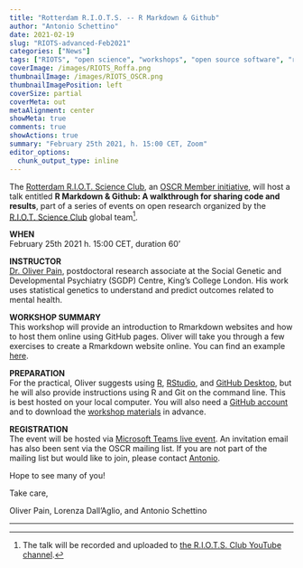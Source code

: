 ```yaml
---
title: "Rotterdam R.I.O.T.S. -- R Markdown & Github"
author: "Antonio Schettino"
date: 2021-02-19
slug: "RIOTS-advanced-Feb2021"
categories: ["News"]
tags: ["RIOTS", "open science", "workshops", "open source software", "reproducible analysis"]
coverImage: /images/RIOTS_Roffa.png
thumbnailImage: /images/RIOTS_OSCR.png
thumbnailImagePosition: left
coverSize: partial
coverMeta: out
metaAlignment: center
showMeta: true
comments: true
showActions: true
summary: "February 25th 2021, h. 15:00 CET, Zoom"
editor_options: 
  chunk_output_type: inline
---
```


The [Rotterdam R.I.O.T. Science Club](https://www.riotsciencenl.com/), an [OSCR Member initiative](https://www.openscience-rotterdam.com/2020/03/oscr-riots/), will host a talk entitled **R Markdown & Github: A walkthrough for sharing code and results**, part of a series of events on open research organized by the [R.I.O.T. Science Club](http://riotscience.co.uk/) global team[^1].

**WHEN**   
February 25th 2021 h. 15:00 CET, duration 60'

**INSTRUCTOR**   
[Dr. Oliver Pain](https://www.kcl.ac.uk/people/oliver-pain), postdoctoral research associate at the Social Genetic and Developmental Psychiatry (SGDP) Centre, King’s College London. His work uses statistical genetics to understand and predict outcomes related to mental health.

**WORKSHOP SUMMARY**   
This workshop will provide an introduction to Rmarkdown websites and how to host them online using GitHub pages. Oliver will take you through a few exercises to create a Rmarkdown website online. You can find an example [here](https://opain.github.io/MDD-TWAS/).

**PREPARATION**   
For the practical, Oliver suggests using [R](https://cran.r-project.org/), [RStudio](https://rstudio.com/products/rstudio/), and [GitHub Desktop](https://desktop.github.com/), but he will also provide instructions using R and Git on the command line. This is best hosted on your local computer. You will also need a [GitHub account](https://github.com/join?source=header-home) and to download the [workshop materials](https://drive.google.com/file/d/1x_ZW5LjilAYdVmwqZzgNw2UPw6tNsssz/view) in advance.

**REGISTRATION**   
The event will be hosted via [Microsoft Teams live event](bit.ly/3ufZst2). An invitation email has also been sent via the OSCR mailing list. If you are not part of the mailing list but would like to join, please contact [Antonio](mailto:schettino@eur.nl).

Hope to see many of you!

Take care,

Oliver Pain, Lorenza Dall'Aglio, and Antonio Schettino

***

[^1]: The talk will be recorded and uploaded to [the R.I.O.T.S. Club YouTube channel](https://www.youtube.com/c/RIOTScienceClub/videos).
